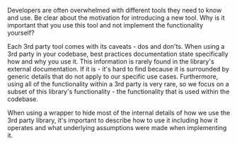 Developers are often overwhelmed with different tools they need to know and use. Be clear about the motivation for introducing a new tool. Why is it important that you use this tool and not implement the functionality yourself?

Each 3rd party tool comes with its caveats - dos and don'ts. When using a 3rd party in your codebase, best practices documentation state specifically how and why you use it.
This information is rarely found in the library's external documentation. If it is - it's hard to find because it is surrounded by generic details that do not apply to our specific use cases. Furthermore, using all of the functionality within a 3rd party is very rare, so we focus on a subset of this library's functionality - the functionality that is used within the codebase.

When using a wrapper to hide most of the internal details of how we use the 3rd party library, it's important to describe how to use it including how it operates and what underlying assumptions were made when implementing it.